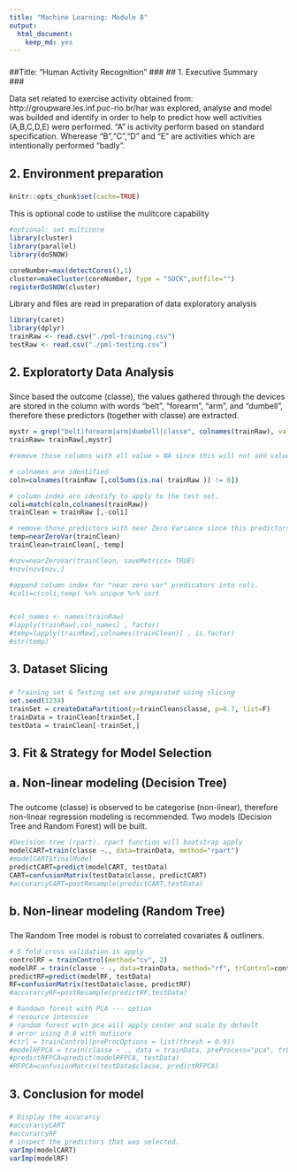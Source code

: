 ```yaml
---
title: "Machine Learning: Module 8"
output:
  html_document:
    keep_md: yes
---
```


###
##Title: "Human Activity Recognition"
###
## 1. 		Executive Summary	
###

Data set related to exercise activity obtained from: http://groupware.les.inf.puc-rio.br/har was explored, analyse and model was builded and identify in order to help to predict how well activities (A,B,C,D,E) were performed. "A" is activity perform based on standard specification. Wherease "B","C","D" and "E" are activities which are intentionally performed "badly".



###
## 2. Environment preparation
###	

```r
knitr::opts_chunk$set(cache=TRUE)
```

This is optional code to ustilise the mulitcore capability
```r
#optional: set multicore
library(cluster)
library(parallel)
library(doSNOW)

coreNumber=max(detectCores(),1)
cluster=makeCluster(coreNumber, type = "SOCK",outfile="")
registerDoSNOW(cluster)
```

Library and files are read in preparation of data exploratory analysis
```r
library(caret)
library(dplyr)
trainRaw <- read.csv("./pml-training.csv")
testRaw <- read.csv("./pml-testing.csv")
```

###
## 2. Exploratorty Data Analysis
###	

Since based the outcome (classe), the values gathered through the devices are stored in the column with words "belt", "forearm", "arm", and "dumbell", therefore these predictors (together with classe) are extracted. 

```r
mystr = grep("belt|forearm|arm|dumbell|classe", colnames(trainRaw), value = TRUE)
trainRaw= trainRaw[,mystr]

#remove those columns with all value = NA since this will not add value to the prediction. ??? are identified with on NA value and removed.

# colnames are identified
coln=colnames(trainRaw [,colSums(is.na( trainRaw )) != 0])

# column index are identify to apply to the test set.
coli=match(coln,colnames(trainRaw))
trainClean = trainRaw [,-coli]

# remove those predictors with near Zero Variance since this predictors with thsee property does not contribute to prediction. 34 are identified and removed.
temp=nearZeroVar(trainClean)
trainClean=trainClean[,-temp]

#nzv=nearZeroVar(trainClean, saveMetrics= TRUE)
#nzv[nzv$nzv,]

#append column index for "near zero var" predicators into coli.
#coli=c(coli,temp) %>% unique %>% sort


#col_names <- names(trainRaw)
#lapply(trainRaw[,col_names] , factor)
#temp=lapply(trainRaw[,colnames(trainClean)] , is.factor)
#str(temp)
```

###
## 3. Dataset Slicing
###	

```r
# Training set & Testing set are preparated using slicing
set.seed(1234) 
trainSet = createDataPartition(y=trainClean$classe, p=0.7, list=F)
trainData = trainClean[trainSet,]
testData = trainClean[-trainSet,]
```


###
## 3. Fit & Strategy for Model Selection
## 	a. Non-linear modeling (Decision Tree)
###	

The outcome (classe) is observed to be categorise (non-linear), therefore non-linear regression modeling is recommended. Two models (Decision Tree and Random Forest) will be built.


```r
#Decision tree (rpart). rpart function will bootstrap apply
modelCART=train(classe ~., data=trainData, method="rpart")
#modelCART$finalModel
predictCART=predict(modelCART, testData)
CART=confusionMatrix(testData$classe, predictCART)
#accurarcyCART=postResample(predictCART,testData)
```

###
## 	b. Non-linear modeling (Random Tree)
###	

The Random Tree model is robust to correlated covariates & outliners.

```r
# 5 fold cross validation is apply
controlRF = trainControl(method="cv", 2)
modelRF = train(classe ~ ., data=trainData, method="rf", trControl=controlRF, ntree=250)
predictRF=predict(modelRF, testData)
RF=confusionMatrix(testData$classe, predictRF)
#accurarcyRF=postResample(predictRF,testData)
```

```r
# Randown forest with PCA --- option 
# resource intensive
# random forest with pca will apply center and scale by default
# error using 0.8 with muticore
#ctrl = trainControl(preProcOptions = list(thresh = 0.9))
#modelRFPCA = train(classe ~ ., data = trainData, preProcess="pca", trControl = ctrl, method="rf")
#predictRFPCA=predict(modelRFPCA, testData)
#RFPCA=confusionMatrix(testData$classe, predictRFPCA)
```
###
## 3. Conclusion for model
###	
```r
# Display the accurarcy
#accurarcyCART
#accurarcyRF
# inspect the predictors that was selected.
varImp(modelCART)
varImp(modelRF)
```
